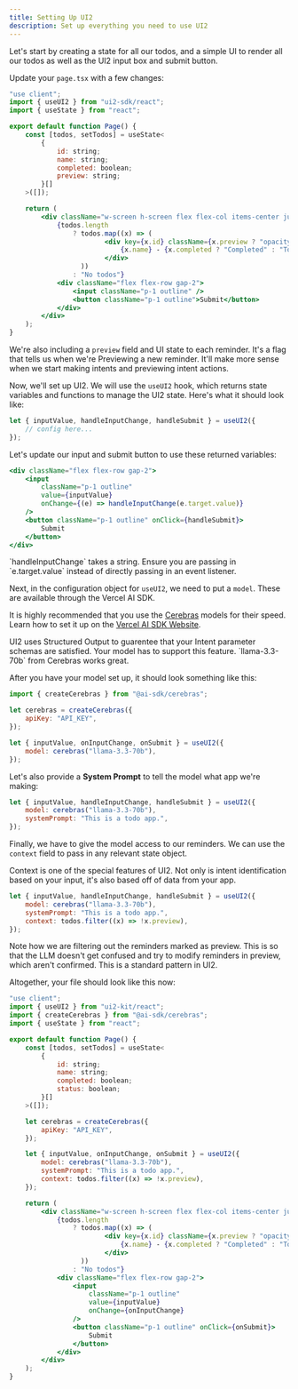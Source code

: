 ```yaml
---
title: Setting Up UI2
description: Set up everything you need to use UI2
---
```


Let's start by creating a state for all our todos, and a simple UI to render all our todos as well as the UI2 input box and submit button.

Update your `page.tsx` with a few changes:

```jsx
"use client";
import { useUI2 } from "ui2-sdk/react";
import { useState } from "react";

export default function Page() {
	const [todos, setTodos] = useState<
		{
			id: string;
			name: string;
			completed: boolean;
            preview: string;
		}[]
	>([]);

	return (
		<div className="w-screen h-screen flex flex-col items-center justify-between p-4">
			{todos.length
				? todos.map((x) => (
						<div key={x.id} className={x.preview ? "opacity-50" : ""}>
							{x.name} - {x.completed ? "Completed" : "Todo"}
						</div>
				  ))
				: "No todos"}
			<div className="flex flex-row gap-2">
				<input className="p-1 outline" />
				<button className="p-1 outline">Submit</button>
			</div>
		</div>
	);
}
```

We're also including a `preview` field and UI state to each reminder. It's a flag that tells us when we're Previewing a new reminder. It'll make more sense when we start making intents and previewing intent actions.

Now, we'll set up UI2. We will use the `useUI2` hook, which returns state variables and functions to manage the UI2 state. Here's what it should look like:

```jsx
let { inputValue, handleInputChange, handleSubmit } = useUI2({
	// config here...
});
```

Let's update our input and submit button to use these returned variables:

```jsx
<div className="flex flex-row gap-2">
	<input
		className="p-1 outline"
		value={inputValue}
		onChange={(e) => handleInputChange(e.target.value)}
	/>
	<button className="p-1 outline" onClick={handleSubmit}>
		Submit
	</button>
</div>
```

<Callout>
	`handleInputChange` takes a string. Ensure you are passing in `e.target.value`
	instead of directly passing in an event listener.
</Callout>

Next, in the configuration object for `useUI2`, we need to put a `model`. These are available through the Vercel AI SDK.

It is highly recommended that you use the [Cerebras](https://www.cerebras.ai/)
models for their speed. Learn how to set it up on the [Vercel AI SDK
Website](https://ai-sdk.dev/providers/ai-sdk-providers/cerebras).

<Callout type="warn" title="Structured Output">
	UI2 uses Structured Output to guarentee that your Intent parameter schemas are
	satisfied. Your model has to support this feature. `llama-3.3-70b` from
	Cerebras works great.
</Callout>

After you have your model set up, it should look something like this:

```jsx
import { createCerebras } from "@ai-sdk/cerebras";

let cerebras = createCerebras({
	apiKey: "API_KEY",
});

let { inputValue, onInputChange, onSubmit } = useUI2({
	model: cerebras("llama-3.3-70b"),
});
```

Let's also provide a **System Prompt** to tell the model what app we're making:

```jsx
let { inputValue, handleInputChange, handleSubmit } = useUI2({
	model: cerebras("llama-3.3-70b"),
	systemPrompt: "This is a todo app.",
});
```

Finally, we have to give the model access to our reminders. We can use the `context` field to pass in any relevant state object.

Context is one of the special features of UI2. Not only is intent identification based on your input, it's also based off of data from your app.

```jsx
let { inputValue, handleInputChange, handleSubmit } = useUI2({
	model: cerebras("llama-3.3-70b"),
	systemPrompt: "This is a todo app.",
	context: todos.filter((x) => !x.preview),
});
```

<Callout title="Being Careful About Context">
	Note how we are filtering out the reminders marked as preview. This is so that
	the LLM doesn't get confused and try to modify reminders in preview, which
	aren't confirmed. This is a standard pattern in UI2.
</Callout>

Altogether, your file should look like this now:

```jsx
"use client";
import { useUI2 } from "ui2-kit/react";
import { createCerebras } from "@ai-sdk/cerebras";
import { useState } from "react";

export default function Page() {
	const [todos, setTodos] = useState<
		{
			id: string;
			name: string;
			completed: boolean;
            status: boolean;
		}[]
	>([]);

	let cerebras = createCerebras({
		apiKey: "API_KEY",
	});

	let { inputValue, onInputChange, onSubmit } = useUI2({
		model: cerebras("llama-3.3-70b"),
		systemPrompt: "This is a todo app.",
		context: todos.filter((x) => !x.preview),
	});

	return (
		<div className="w-screen h-screen flex flex-col items-center justify-between p-4">
			{todos.length
				? todos.map((x) => (
						<div key={x.id} className={x.preview ? "opacity-50" : ""}>
							{x.name} - {x.completed ? "Completed" : "Todo"}
						</div>
				  ))
				: "No todos"}
			<div className="flex flex-row gap-2">
				<input
					className="p-1 outline"
					value={inputValue}
					onChange={onInputChange}
				/>
				<button className="p-1 outline" onClick={onSubmit}>
					Submit
				</button>
			</div>
		</div>
	);
}
```
